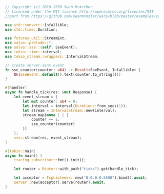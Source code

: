 
```rust  title="sse/src/main.rs"
// Copyright (c) 2018-2020 Sean McArthur
// Licensed under the MIT license http://opensource.org/licenses/MIT
//port from https://github.com/seanmonstar/warp/blob/master/examples/sse.rs

use std::convert::Infallible;
use std::time::Duration;

use futures_util::StreamExt;
use salvo::prelude::*;
use salvo::sse::{self, SseEvent};
use tokio::time::interval;
use tokio_stream::wrappers::IntervalStream;

// create server-sent event
fn sse_counter(counter: u64) -> Result<SseEvent, Infallible> {
    Ok(SseEvent::default().text(counter.to_string()))
}

#[handler]
async fn handle_tick(res: &mut Response) {
    let event_stream = {
        let mut counter: u64 = 0;
        let interval = interval(Duration::from_secs(1));
        let stream = IntervalStream::new(interval);
        stream.map(move |_| {
            counter += 1;
            sse_counter(counter)
        })
    };
    sse::stream(res, event_stream);
}

#[tokio::main]
async fn main() {
    tracing_subscriber::fmt().init();

    let router = Router::with_path("ticks").get(handle_tick);

    let acceptor = TcpListener::new("0.0.0.0:5800").bind().await;
    Server::new(acceptor).serve(router).await;
}

```